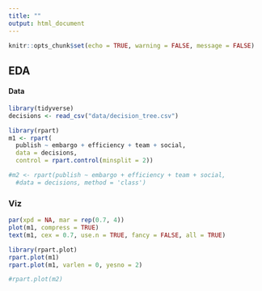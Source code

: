 ```yaml
---
title: ""
output: html_document
---
```


```r
knitr::opts_chunk$set(echo = TRUE, warning = FALSE, message = FALSE)
```

## EDA

#### Data
```r
library(tidyverse)
decisions <- read_csv("data/decision_tree.csv")

library(rpart)
m1 <- rpart(
  publish ~ embargo + efficiency + team + social, 
  data = decisions, 
  control = rpart.control(minsplit = 2))

#m2 <- rpart(publish ~ embargo + efficiency + team + social, 
  #data = decisions, method = 'class')

```


### Viz
```r
par(xpd = NA, mar = rep(0.7, 4)) 
plot(m1, compress = TRUE)
text(m1, cex = 0.7, use.n = TRUE, fancy = FALSE, all = TRUE)

library(rpart.plot)
rpart.plot(m1)
rpart.plot(m1, varlen = 0, yesno = 2)

#rpart.plot(m2)
```

